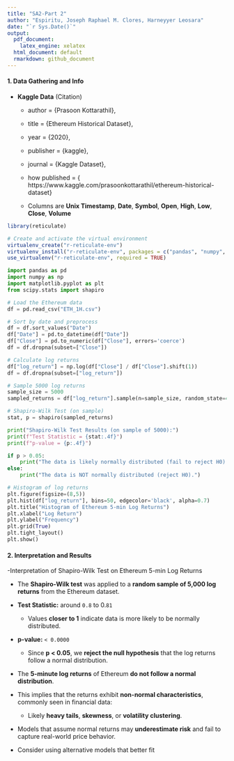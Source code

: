 ---
title: "SA2-Part 2"
author: "Espiritu, Joseph Raphael M. Clores, Harneyyer Leosara"
date: "`r Sys.Date()`"
output:
  pdf_document:
    latex_engine: xelatex
  html_document: default
  rmarkdown: github_document
---

#### 1. Data Gathering and Info

- **Kaggle Data** (Citation)
  - author = {Prasoon Kottarathil},
  - title = {Ethereum Historical Dataset},
  - year = {2020},
  - publisher = {kaggle},
  - journal = {Kaggle Dataset},
  - how published = { https://www.kaggle.com/prasoonkottarathil/ethereum-historical-dataset}

  - Columns are **Unix Timestamp**, **Date**, **Symbol**, **Open**, **High**, **Low**, **Close**, **Volume**
  
```{r}
library(reticulate)

# Create and activate the virtual environment
virtualenv_create("r-reticulate-env")
virtualenv_install("r-reticulate-env", packages = c("pandas", "numpy", "matplotlib", "scipy"))
use_virtualenv("r-reticulate-env", required = TRUE)
```
```{python}
import pandas as pd
import numpy as np
import matplotlib.pyplot as plt
from scipy.stats import shapiro

# Load the Ethereum data
df = pd.read_csv("ETH_1H.csv")

# Sort by date and preprocess
df = df.sort_values("Date")
df["Date"] = pd.to_datetime(df["Date"])
df["Close"] = pd.to_numeric(df["Close"], errors='coerce')
df = df.dropna(subset=["Close"])

# Calculate log returns
df["log_return"] = np.log(df["Close"] / df["Close"].shift(1))
df = df.dropna(subset=["log_return"])

# Sample 5000 log returns
sample_size = 5000
sampled_returns = df["log_return"].sample(n=sample_size, random_state=42)

# Shapiro-Wilk Test (on sample)
stat, p = shapiro(sampled_returns)

print("Shapiro-Wilk Test Results (on sample of 5000):")
print(f"Test Statistic = {stat:.4f}")
print(f"p-value = {p:.4f}")

if p > 0.05:
    print("The data is likely normally distributed (fail to reject H0).")
else:
    print("The data is NOT normally distributed (reject H0).")

# Histogram of log returns
plt.figure(figsize=(8,5))
plt.hist(df["log_return"], bins=50, edgecolor='black', alpha=0.7)
plt.title("Histogram of Ethereum 5-min Log Returns")
plt.xlabel("Log Return")
plt.ylabel("Frequency")
plt.grid(True)
plt.tight_layout()
plt.show()
```

#### 2. Interpretation and Results

-Interpretation of Shapiro-Wilk Test on Ethereum 5-min Log Returns

- The **Shapiro-Wilk test** was applied to a **random sample of 5,000 log returns** from the Ethereum dataset.

- **Test Statistic:**  around `0.8` to 0.`81`   
  - Values **closer to 1** indicate data is more likely to be normally distributed.
  
- **p-value:** `< 0.0000`  
  - Since **p < 0.05**, we **reject the null hypothesis** that the log returns follow a normal distribution.
  
- The **5-minute log returns** of Ethereum **do not follow a normal distribution**.

- This implies that the returns exhibit **non-normal characteristics**, commonly seen in financial data:
  - Likely **heavy tails**, **skewness**, or **volatility clustering**.
  
- Models that assume normal returns may **underestimate risk** and fail to capture real-world price behavior.

- Consider using alternative models that better fit

